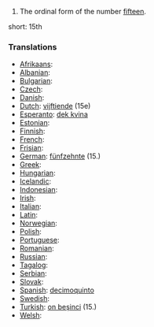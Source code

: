 # The ordinal form of the number [[fifteen]].

short: 15th

===Translations===

* [[Afrikaans]]: [[]]
* [[Albanian]]: [[]]
* [[Bulgarian]]: [[]]
* [[Czech]]: [[]]
* [[Danish]]: [[]]
* [[Dutch]]: [[vijftiende]] (15e)
* [[Esperanto]]: [[dek kvina]]
* [[Estonian]]: [[]]
* [[Finnish]]: [[]]
* [[French]]: [[]]
* [[Frisian]]: [[]]
* [[German]]: [[fünfzehnte]] (15.)
* [[Greek]]: [[]]
* [[Hungarian]]: [[]]
* [[Icelandic]]: [[]]
* [[Indonesian]]: [[]]
* [[Irish]]: [[]]
* [[Italian]]: [[]]
* [[Latin]]: [[]]
* [[Norwegian]]: [[]]
* [[Polish]]: [[]]
* [[Portuguese]]: [[]]
* [[Romanian]]: [[]]
* [[Russian]]: [[]]
* [[Tagalog]]: [[]]
* [[Serbian]]: [[]]
* [[Slovak]]: [[]]
* [[Spanish]]: [[decimoquinto]]
* [[Swedish]]: [[]]
* [[Turkish]]: [[on beşinci]] (15.)
* [[Welsh]]: [[]]